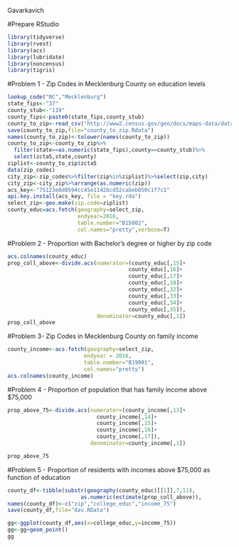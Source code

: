 Gavarkavich

#Prepare RStudio
```{r}
library(tidyverse)
library(rvest)
library(acs)
library(lubridate)
library(noncensus)
library(tigris)
```

#Problem 1 - Zip Codes in Mecklenburg County on education levels
```{r}
lookup_code("NC","Mecklenburg")
state_fips<-"37"
county_stub<-"119"
county_fips<-paste0(state_fips,county_stub)
county_to_zip<-read_csv("http://www2.census.gov/geo/docs/maps-data/data/rel/zcta_county_rel_10.txt")
save(county_to_zip,file="county_to_zip.Rdata")
names(county_to_zip)<-tolower(names(county_to_zip))
county_to_zip<-county_to_zip%>%
  filter(state==as.numeric(state_fips),county==county_stub)%>%
  select(zcta5,state,county)
ziplist<-county_to_zip$zcta5
data(zip_codes)
city_zip<-zip_codes%>%filter(zip%in%ziplist)%>%select(zip,city)
city_zip<-city_zip%>%arrange(as.numeric(zip))
acs_key<-"75123e8d0594cc45e1142bcd52cabeb050c1f7c1"
api.key.install(acs_key, file = "key.rda")
select_zip<-geo.make(zip.code=ziplist)
county_educ=acs.fetch(geography=select_zip,
                      endyear=2016,
                      table.number="B15002",
                      col.names="pretty",verbose=T)
```

#Problem 2 - Proportion with Bachelor's degree or higher by zip code
```{r}
acs.colnames(county_educ)
prop_coll_above<-divide.acs(numerator=(county_educ[,15]+
                                      county_educ[,16]+
                                      county_educ[,17]+
                                      county_educ[,18]+
                                      county_educ[,32]+
                                      county_educ[,33]+
                                      county_educ[,34]+
                                      county_educ[,35]),
                            denominator=county_educ[,1])
prop_coll_above
```

#Problem 3- Zip Codes in Mecklenburg County on family income
```{r}
county_income<-acs.fetch(geography=select_zip, 
                        endyear = 2016,
                        table.number="B19001", 
                        col.names="pretty")
acs.colnames(county_income)
```

#Problem 4 - Proportion of population that has family income above $75,000
```{r}
prop_above_75<-divide.acs(numerator=(county_income[,13]+
                            county_income[,14]+
                            county_income[,15]+
                            county_income[,16]+
                            county_income[,17]),
                          denominator=county_income[,1])

prop_above_75
```
 
#Problem 5 - Proportion of residents with incomes above $75,000 as function of education 
```{r}
county_df<-tibble(substr(geography(county_educ)[[1]],7,11),
                       as.numeric(estimate(prop_coll_above)),                   as.numeric(estimate(prop_above_75)))
names(county_df)<-c("zip","college_educ","income_75")
save(county_df,file="dav.RData")

gg<-ggplot(county_df,aes(x=college_educ,y=income_75))
gg<-gg+geom_point()
gg
```

